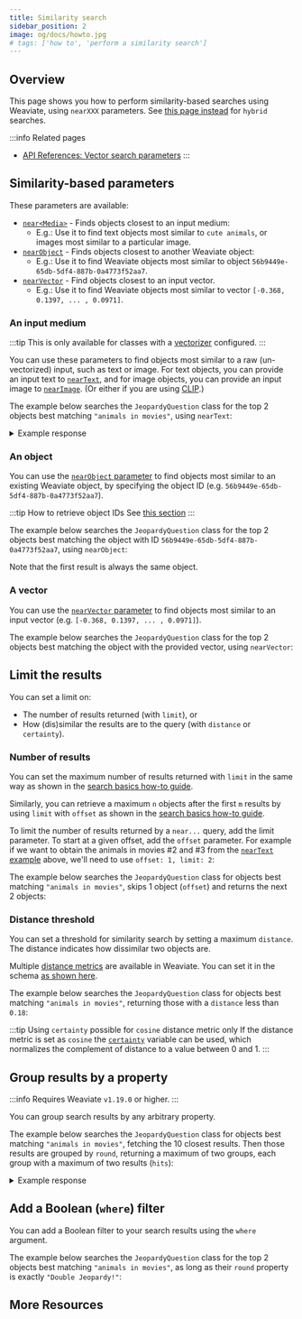 ```yaml
---
title: Similarity search
sidebar_position: 2
image: og/docs/howto.jpg
# tags: ['how to', 'perform a similarity search']
---
```



## Overview

This page shows you how to perform similarity-based searches using Weaviate, using `nearXXX` parameters. See [this page instead](./hybrid.mdx) for `hybrid` searches.

:::info Related pages
- [API References: Vector search parameters](../api/graphql/vector-search-parameters.md)
:::


<BasicPrereqs />

## Similarity-based parameters

These parameters are available:

* [`near<Media>`](#an-input-medium) - Finds objects closest to an input medium:
    * E.g.: Use it to find text objects most similar to `cute animals`, or images most similar to a particular image.
* [`nearObject`](#an-object) - Finds objects closest to another Weaviate object:
    * E.g.: Use it to find Weaviate objects most similar to object `56b9449e-65db-5df4-887b-0a4773f52aa7`.
* [`nearVector`](#a-vector) - Find objects closest to an input vector.
    * E.g.: Use it to find Weaviate objects most similar to vector `[-0.368, 0.1397, ... , 0.0971]`.

### An input medium

:::tip This is only available for classes with a [vectorizer](../modules/retriever-vectorizer-modules/index.md) configured.
:::

You can use these parameters to find objects most similar to a raw (un-vectorized) input, such as text or image. For text objects, you can provide an input text to [`nearText`](../api/graphql/vector-search-parameters.md#neartext), and for image objects, you can provide an input image to [`nearImage`](../modules/retriever-vectorizer-modules/img2vec-neural.md#nearimage-search). (Or either if you are using [CLIP](../modules/retriever-vectorizer-modules/multi2vec-clip.md).)

The example below searches the `JeopardyQuestion` class for the top 2 objects best matching `"animals in movies"`, using `nearText`:

<Tabs groupId="languages">
<TabItem value="graphql" label="GraphQL">
<FilteredTextBlock
  text={PythonCode}
  startMarker="# GetNearTextGraphql"
  endMarker="# END GetNearTextGraphql"
  language="graphql"
/>
</TabItem>
<TabItem value="py" label="Python">
<FilteredTextBlock
  text={PythonCode}
  startMarker="# GetNearTextPython"
  endMarker="# END GetNearTextPython"
  language="python"
/>
</TabItem>
<TabItem value="ts" label="TypeScript">
<FilteredTextBlock
  text={TypeScriptCode}
  startMarker="// GetNearText"
  endMarker="// END GetNearText"
  language="typescript"
/>
</TabItem>
</Tabs>

<details>
  <summary>Example response</summary>

It should produce a response such as this:

<FilteredTextBlock
  text={PythonCode}
  startMarker="# Expected nearText results"
  endMarker="# END Expected nearText results"
  language="python"
/>

</details>

### An object

You can use the [`nearObject` parameter](../api/graphql/vector-search-parameters.md#nearobject) to find objects most similar to an existing Weaviate object, by specifying the object ID (e.g. `56b9449e-65db-5df4-887b-0a4773f52aa7`).

:::tip How to retrieve object IDs
See [this section](./basics.mdx#retrieve-the-object-id)
:::

The example below searches the `JeopardyQuestion` class for the top 2 objects best matching the object with ID `56b9449e-65db-5df4-887b-0a4773f52aa7`, using `nearObject`:

<Tabs groupId="languages">
<TabItem value="graphql" label="GraphQL">
<FilteredTextBlock
  text={PythonCode}
  startMarker="# GetNearObjectGraphQL"
  endMarker="# END GetNearObjectGraphQL"
  language="graphql"
/>
</TabItem>
<TabItem value="py" label="Python">
<FilteredTextBlock
  text={PythonCode}
  startMarker="# GetNearObjectPython"
  endMarker="# END GetNearObjectPython"
  language="python"
/>
</TabItem>
<TabItem value="ts" label="TypeScript">
<FilteredTextBlock
  text={TypeScriptCode}
  startMarker="// GetNearObject"
  endMarker="// END GetNearObject"
  language="typescript"
/>
</TabItem>
</Tabs>

Note that the first result is always the same object.
<!-- TODO: you can technically pass the ID of an object outside of the collection in order to find similar objects across collections. -->


### A vector

You can use the [`nearVector` parameter](../api/graphql/vector-search-parameters.md#nearvector) to find objects most similar to an input vector (e.g. `[-0.368, 0.1397, ... , 0.0971]`).

The example below searches the `JeopardyQuestion` class for the top 2 objects best matching the object with the provided vector, using `nearVector`:

<Tabs groupId="languages">
<TabItem value="graphql" label="GraphQL">
<FilteredTextBlock
  text={PythonCode}
  startMarker="# GetNearVectorGraphQL"
  endMarker="# END GetNearVectorGraphQL"
  language="graphql"
/>
</TabItem>
<TabItem value="py" label="Python">
<FilteredTextBlock
  text={PythonCode}
  startMarker="# GetNearVectorPython"
  endMarker="# END GetNearVectorPython"
  language="python"
/>
</TabItem>
<TabItem value="ts" label="TypeScript">
<FilteredTextBlock
  text={TypeScriptCode}
  startMarker="// GetNearVector"
  endMarker="// END GetNearVector"
  language="typescript"
/>
</TabItem>
</Tabs>


## Limit the results

You can set a limit on:
- The number of results returned (with `limit`), or
- How (dis)similar the results are to the query (with `distance` or `certainty`).

### Number of results

You can set the maximum number of results returned with `limit` in the same way as shown in the [search basics how-to guide](./basics.mdx#limit-returned-objects).

Similarly, you can retrieve a maximum `n` objects after the first `m` results by using `limit` with `offset` as shown in the [search basics how-to guide](./basics.mdx#limit-with-offset).

To limit the number of results returned by a `near...` query, add the limit parameter. To start at a given offset, add the `offset` parameter. For example if we want to obtain the animals in movies #2 and #3 from the [`nearText` example](#an-input-medium) above, we'll need to use `offset: 1, limit: 2`:

The example below searches the `JeopardyQuestion` class for objects best matching `"animals in movies"`, skips 1 object (`offset`) and returns the next 2 objects:

<Tabs groupId="languages">
<TabItem value="graphql" label="GraphQL">
<FilteredTextBlock
  text={PythonCode}
  startMarker="# GetLimitOffsetGraphQL"
  endMarker="# END GetLimitOffsetGraphQL"
  language="graphql"
/>
</TabItem>
<TabItem value="py" label="Python">
<FilteredTextBlock
  text={PythonCode}
  startMarker="# GetLimitOffsetPython"
  endMarker="# END GetLimitOffsetPython"
  language="python"
/>
</TabItem>
<TabItem value="ts" label="TypeScript">
<FilteredTextBlock
  text={TypeScriptCode}
  startMarker="// GetLimitOffset"
  endMarker="// END GetLimitOffset"
  language="typescript"
/>
</TabItem>
</Tabs>


### Distance threshold

You can set a threshold for similarity search by setting a maximum `distance`. The distance indicates how dissimilar two objects are.

Multiple [distance metrics](../config-refs/distances.md) are available in Weaviate. You can set it in the schema [as shown here](../config-refs/schema.mdx#default-distance-metric).

The example below searches the `JeopardyQuestion` class for objects best matching `"animals in movies"`, returning those with a `distance` less than `0.18`:

<Tabs groupId="languages">
<TabItem value="graphql" label="GraphQL">
<FilteredTextBlock
  text={PythonCode}
  startMarker="# GetWithDistanceGraphQL"
  endMarker="# END GetWithDistanceGraphQL"
  language="graphql"
/>
</TabItem>
<TabItem value="py" label="Python">
<FilteredTextBlock
  text={PythonCode}
  startMarker="# GetWithDistancePython"
  endMarker="# END GetWithDistancePython"
  language="python"
/>
</TabItem>
<TabItem value="ts" label="TypeScript">
<FilteredTextBlock
  text={TypeScriptCode}
  startMarker="// GetWithDistance"
  endMarker="// END GetWithDistance"
  language="typescript"
/>
</TabItem>
</Tabs>

:::tip Using `certainty` possible for `cosine` distance metric only
If the distance metric is set as `cosine` the [`certainty`](../config-refs/distances.md#distance-vs-certainty) variable can be used, which normalizes the complement of distance to a value between 0 and 1.
:::


## Group results by a property

:::info Requires Weaviate `v1.19.0` or higher.
:::

You can group search results by any arbitrary property.

The example below searches the `JeopardyQuestion` class for objects best matching `"animals in movies"`, fetching the 10 closest results. Then those results are grouped by `round`, returning a maximum of two groups, each group with a maximum of two results (`hits`):

<Tabs groupId="languages">
<TabItem value="graphql" label="GraphQL">
<FilteredTextBlock
  text={PythonCode}
  startMarker="# GetWithGroupbyGraphQL"
  endMarker="# END GetWithGroupbyGraphQL"
  language="graphql"
/>
</TabItem>
<TabItem value="py" label="Python">
<FilteredTextBlock
  text={PythonCode}
  startMarker="# GetWithGroupbyPython"
  endMarker="# END GetWithGroupbyPython"
  language="python"
/>
</TabItem>
<TabItem value="ts" label="TypeScript">
<FilteredTextBlock
  text={TypeScriptCode}
  startMarker="// GetWithGroupBy"
  endMarker="// END GetWithGroupBy"
  language="typescript"
/>
</TabItem>
</Tabs>

<details>
  <summary>Example response</summary>

It should produce a response such as this:

<FilteredTextBlock
  text={PythonCode}
  startMarker="# Expected groupBy results"
  endMarker="# END Expected groupBy results"
  language="python"
/>

</details>

## Add a Boolean (`where`) filter

You can add a Boolean filter to your search results using the `where` argument.

The example below searches the `JeopardyQuestion` class for the top 2 objects best matching `"animals in movies"`, as long as their `round` property is exactly `"Double Jeopardy!"`:

<Tabs groupId="languages">
<TabItem value="graphql" label="GraphQL">
<FilteredTextBlock
  text={PythonCode}
  startMarker="# GetWithWhereGraphQL"
  endMarker="# END GetWithWhereGraphQL"
  language="graphql"
/>
</TabItem>
<TabItem value="py" label="Python">
<FilteredTextBlock
  text={PythonCode}
  startMarker="# GetWithWherePython"
  endMarker="# END GetWithWherePython"
  language="python"
/>
</TabItem>
<TabItem value="ts" label="TypeScript">
<FilteredTextBlock
  text={TypeScriptCode}
  startMarker="// GetWithWhere"
  endMarker="// END GetWithWhere"
  language="typescript"
/>
</TabItem>
</Tabs>

## More Resources


<DocsMoreResources />
